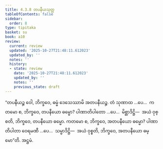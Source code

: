 ```yaml
---
title: 4.3.8 တပနီယသုတ္တ
tableOfContents: false
sidebar:
  order: 8
type: tipitaka
basket: su
book: a10
review:
  current: review
  updated: '2025-10-27T21:48:11.612023'
  updated_by: ''
  notes: ''
  history:
  - state: review
    date: '2025-10-27T21:48:11.612023'
    updated_by: ''
    notes: ''
    previous_state: draft
---
```



<ReviewStatus review={frontmatter.review} showDetails={true} />

<HypothesisAnnotation frontmatter={frontmatter} />

<DynamicBreadcrumb />

<Division number="185" book="a10" e="ch" v="17" p="484">

<Paragraph number="1342" book="a10">
“တပနီယဉ္စ ဝေါ, ဘိက္ခဝေ, ဓမ္မံ ဒေသေဿာမိ အတပနီယဉ္စ. တံ သုဏာထ …ပေ…  ကတမော စ, ဘိက္ခဝေ, တပနီယော ဓမ္မော? ပါဏာတိပါတော …ပေ…  မိစ္ဆာဒိဋ္ဌိ—  အယံ ဝုစ္စတိ, ဘိက္ခဝေ, တပနီယော ဓမ္မော.
</Paragraph>

<Paragraph number="1343" book="a10">
ကတမော စ, ဘိက္ခဝေ, အတပနီယော ဓမ္မော? ပါဏာတိပါတာ ဝေရမဏီ …ပေ…  သမ္မာဒိဋ္ဌိ—  အယံ ဝုစ္စတိ, ဘိက္ခဝေ, အတပနီယော ဓမ္မော”တိ.

</Paragraph>
</Division>

<Paragraph number="1344" type="center" book="a10">
အဋ္ဌမံ.
</Paragraph>